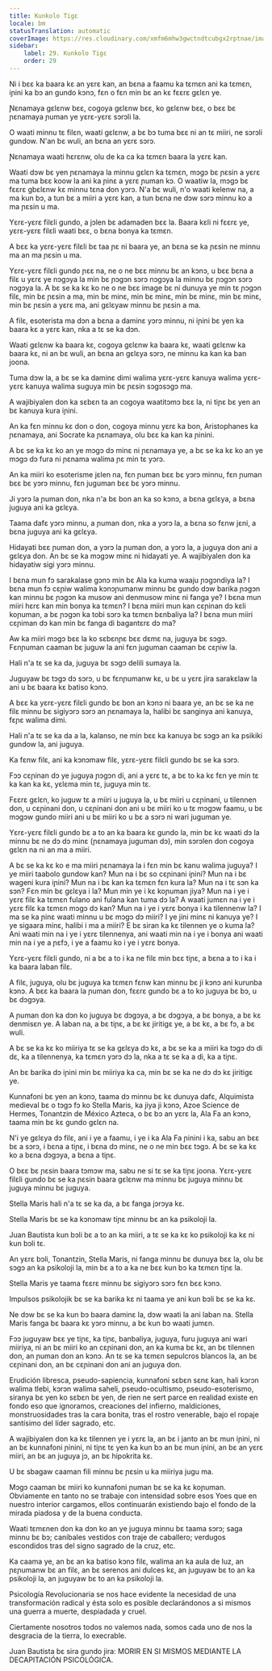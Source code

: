 ```yaml
---
title: Kunkolo Tigɛ
locale: bm
statusTranslation: automatic
coverImage: https://res.cloudinary.com/xmfm6mhw3gwctndtcubgx2rptnae/image/upload/v1740468922/small_cover_tratado_de_psicologia_revolucionaria_a4c0dca4e0.webp
sidebar:
    label: 29. Kunkolo Tigɛ
    order: 29
---
```

Ni i bɛɛ ka baara kɛ an yɛrɛ kan, an bɛna a faamu ka tɛmɛn ani ka tɛmɛn, iɲini ka bɔ an gundo kɔnɔ, fɛn o fɛn min bɛ an kɛ fɛɛrɛ gɛlɛn ye.

Ɲɛnamaya gɛlɛnw bɛɛ, cogoya gɛlɛnw bɛɛ, ko gɛlɛnw bɛɛ, o bɛɛ bɛ ɲɛnamaya ɲuman ye yɛrɛ-yɛrɛ sɔrɔli la.

O waati minnu tɛ filɛn, waati gɛlɛnw, a bɛ bɔ tuma bɛɛ ni an tɛ miiri, ne sɔrɔli gundow. N'an bɛ wuli, an bɛna an yɛrɛ sɔrɔ.

Ɲɛnamaya waati hɛrɛnw, olu de ka ca ka tɛmɛn baara la yɛrɛ kan.

Waati dɔw bɛ yen ɲɛnamaya la minnu gɛlɛn ka tɛmɛn, mɔgɔ bɛ ɲɛsin a yɛrɛ ma tuma bɛɛ koow la ani ka ɲinɛ a yɛrɛ ɲuman kɔ. O waatiw la, mɔgɔ bɛ fɛɛrɛ gbɛlɛnw kɛ minnu tɛna don yɔrɔ. N'a bɛ wuli, n'o waati kelenw na, a ma kun bɔ, a tun bɛ a miiri a yɛrɛ kan, a tun bɛna ne dɔw sɔrɔ minnu ko a ma ɲɛsin u ma.

Yɛrɛ-yɛrɛ filɛli gundo, a jɔlen bɛ adamaden bɛɛ la. Baara kɛli ni fɛɛrɛ ye, yɛrɛ-yɛrɛ filɛli waati bɛɛ, o bɛna bonya ka tɛmɛn.

A bɛɛ ka yɛrɛ-yɛrɛ filɛli bɛ taa ɲɛ ni baara ye, an bɛna se ka ɲɛsin ne minnu ma an ma ɲɛsin u ma.

Yɛrɛ-yɛrɛ filɛli gundo ɲɛɛ na, ne o ne bɛɛ minnu bɛ an kɔnɔ, u bɛɛ bɛna a filɛ u yɛrɛ ye nɔgɔya la min bɛ ɲɔgɔn sɔrɔ nɔgɔya la minnu bɛ ɲɔgɔn sɔrɔ nɔgɔya la. A bɛ se ka kɛ ko ne o ne bɛɛ image bɛ ni dunuya ye min tɛ ɲɔgɔn filɛ, min bɛ ɲɛsin a ma, min bɛ minɛ, min bɛ minɛ, min bɛ minɛ, min bɛ minɛ, min bɛ ɲɛsin a yɛrɛ ma, ani gɛlɛyaw minnu bɛ ɲɛsin a ma.

A filɛ, esoterista ma dɔn a bɛna a daminɛ yɔrɔ minnu, ni iɲini bɛ yen ka baara kɛ a yɛrɛ kan, nka a tɛ se ka dɔn.

Waati gɛlɛnw ka baara kɛ, cogoya gɛlɛnw ka baara kɛ, waati gɛlɛnw ka baara kɛ, ni an bɛ wuli, an bɛna an gɛlɛya sɔrɔ, ne minnu ka kan ka ban joona.

Tuma dɔw la, a bɛ se ka daminɛ dimi walima yɛrɛ-yɛrɛ kanuya walima yɛrɛ-yɛrɛ kanuya walima suguya min bɛ ɲɛsin sɔgɔsɔgɔ ma.

A wajibiyalen don ka sɛbɛn ta an cogoya waatitɔmɔ bɛɛ la, ni tiɲɛ bɛ yen an bɛ kanuya kura iɲini.

An ka fɛn minnu kɛ don o don, cogoya minnu yɛrɛ ka bon, Aristophanes ka ɲɛnamaya, ani Socrate ka ɲɛnamaya, olu bɛɛ ka kan ka ɲinini.

A bɛ se ka kɛ ko an ye mɔgɔ dɔ minɛ ni ɲɛnamaya ye, a bɛ se ka kɛ ko an ye mɔgɔ dɔ fura ni ɲɛnama walima ɲɛ min tɛ yɔrɔ.

An ka miiri ko esoterisme jɛlen na, fɛn ɲuman bɛɛ bɛ yɔrɔ minnu, fɛn ɲuman bɛɛ bɛ yɔrɔ minnu, fɛn juguman bɛɛ bɛ yɔrɔ minnu.

Ji yɔrɔ la ɲuman don, nka n'a bɛ bon an ka so kɔnɔ, a bɛna gɛlɛya, a bɛna juguya ani ka gɛlɛya.

Taama dafɛ yɔrɔ minnu, a ɲuman don, nka a yɔrɔ la, a bɛna so fɛnw jɛni, a bɛna juguya ani ka gɛlɛya.

Hidayati bɛɛ ɲuman don, a yɔrɔ la ɲuman don, a yɔrɔ la, a juguya don ani a gɛlɛya don. An bɛ se ka mɔgɔw minɛ ni hidayati ye. A wajibiyalen don ka hidayatiw sigi yɔrɔ minnu.

I bɛna mun fɔ sarakalase gɔnɔ min bɛ Ala ka kuma waaju ɲɔgɔndiya la? I bɛna mun fɔ cɛɲiw walima kɔnɔɲumanw minnu bɛ gundo dɔw barika ɲɔgɔn kan minnu bɛ ɲɔgɔn ka musow ani denmusow minɛ ni fanga ye? I bɛna mun miiri hɛrɛ kan min bonya ka tɛmɛn? I bɛna miiri mun kan cɛɲinan dɔ kɛli koɲuman, a bɛ ɲɔgɔn ka tobi sɔrɔ ka tɛmɛn bɛnbaliya la? I bɛna mun miiri cɛɲiman dɔ kan min bɛ fanga di bagantɛrɛ dɔ ma?

Aw ka miiri mɔgɔ bɛɛ la ko sɛbɛnɲɛ bɛɛ dɛmɛ na, juguya bɛ sɔgɔ. Fɛnɲuman caaman bɛ juguw la ani fɛn juguman caaman bɛ cɛɲiw la.

Hali n'a tɛ se ka da, juguya bɛ sɔgɔ delili sumaya la.

Juguyaw bɛ tɔgɔ dɔ sɔrɔ, u bɛ fɛnɲumanw kɛ, u bɛ u yɛrɛ jira sarakɛlaw la ani u bɛ baara kɛ batiso kɔnɔ.

A bɛɛ ka yɛrɛ-yɛrɛ filɛli gundo bɛ bon an kɔnɔ ni baara ye, an bɛ se ka ne filɛ minnu bɛ sigiyɔrɔ sɔrɔ an ɲɛnamaya la, halibi bɛ sanginya ani kanuya, fɛɲɛ walima dimi.

Hali n'a tɛ se ka da a la, kalanso, ne min bɛɛ ka kanuya bɛ sɔgɔ an ka psikiki gundow la, ani juguya.

Ka fɛnw filɛ, ani ka kɔnɔmaw filɛ, yɛrɛ-yɛrɛ filɛli gundo bɛ se ka sɔrɔ.

Fɔɔ cɛɲinan dɔ ye juguya ɲɔgɔn di, ani a yɛrɛ tɛ, a bɛ to ka kɛ fɛn ye min tɛ ka kan ka kɛ, yɛlɛma min tɛ, juguya min tɛ.

Fɛɛrɛ gɛlɛn, ko juguw tɛ a miiri u juguya la, u bɛ miiri u cɛɲinani, u tilennen don, u cɛɲinani don, u cɛɲinani don ani u bɛ miiri ko u tɛ mɔgɔw faamu, u bɛ mɔgɔw gundo miiri ani u bɛ miiri ko u bɛ a sɔrɔ ni wari juguman ye.

Yɛrɛ-yɛrɛ filɛli gundo bɛ a to an ka baara kɛ gundo la, min bɛ kɛ waati dɔ la minnu bɛ ne dɔ dɔ minɛ (ɲɛnamaya juguman dɔ), min sɔrɔlen don cogoya gɛlɛn na ni an ma a miiri.

A bɛ se ka kɛ ko e ma miiri ɲɛnamaya la i fɛn min bɛ kanu walima juguya? I ye miiri taabolo gundow kan? Mun na i bɛ so cɛɲinani iɲini? Mun na i bɛ wageni kura iɲini? Mun na i bɛ kan ka tɛmɛn fɛn kura la? Mun na i tɛ sɔn ka sɔn? Fɛn min bɛ gɛlɛya i la? Mun min ye i kɛ koɲuman jiya? Mun na i ye i yɛrɛ filɛ ka tɛmɛn fulano ani fulana kan tuma dɔ la? A waati jumɛn na i ye i yɛrɛ filɛ ka tɛmɛn mɔgɔ dɔ kan? Mun na i ye i yɛrɛ bonya i ka tilennenw la? I ma se ka ɲinɛ waati minnu u bɛ mɔgɔ dɔ miiri? I ye jini minɛ ni kanuya ye? I ye sigaara minɛ, halibi i ma a miiri? E bɛ siran ka kɛ tilennen ye o kuma la? Ani waati min na i ye i yɛrɛ tilennenya, ani waati min na i ye i bonya ani waati min na i ye a ɲɛfɔ, i ye a faamu ko i ye i yɛrɛ bonya.

Yɛrɛ-yɛrɛ filɛli gundo, ni a bɛ a to i ka ne filɛ min bɛɛ tiɲɛ, a bɛna a to i ka i ka baara laban filɛ.

A filɛ, juguya, olu bɛ juguya ka tɛmɛn fɛnw kan minnu bɛ ji kɔnɔ ani kurunba kɔnɔ. A bɛɛ ka baara la ɲuman don, fɛɛrɛ gundo bɛ a to ko juguya bɛ bɔ, u bɛ dɔgɔya.

A ɲuman don ka dɔn ko juguya bɛ dɔgɔya, a bɛ dɔgɔya, a bɛ bonya, a bɛ kɛ denmisɛn ye. A laban na, a bɛ tiɲɛ, a bɛ kɛ jiritigɛ ye, a bɛ kɛ, a bɛ fɔ, a bɛ wuli.

A bɛ se ka kɛ ko miiriya tɛ se ka gɛlɛya dɔ kɛ, a bɛ se ka a miiri ka tɔgɔ dɔ di dɛ, ka a tilennenya, ka tɛmɛn yɔrɔ dɔ la, nka a tɛ se ka a di, ka a tiɲɛ.

An bɛ barika dɔ iɲini min bɛ miiriya ka ca, min bɛ se ka ne dɔ dɔ kɛ jiritigɛ ye.

Kunnafoni bɛ yen an kɔnɔ, taama dɔ minnu bɛ kɛ dunuya dafɛ, Alquimista medieval bɛ o tɔgɔ fɔ ko Stella Maris, ka jiya ji kɔnɔ, Azoe Science de Hermes, Tonantzin de México Azteca, o bɛ bɔ an yɛrɛ la, Ala Fa an kɔnɔ, taama min bɛ kɛ gundo gɛlɛn na.

N'i ye gɛlɛya dɔ filɛ, ani i ye a faamu, i ye i ka Ala Fa ɲinini i ka, sabu an bɛɛ bɛ a sɔrɔ, i bɛna a tiɲɛ, i bɛna dɔ minɛ, ne o ne min bɛɛ tɔgɔ. A bɛ se ka kɛ ko a bɛna dɔgɔya, a bɛna a tiɲɛ.

O bɛɛ bɛ ɲɛsin baara tɔmɔw ma, sabu ne si tɛ se ka tiɲɛ joona. Yɛrɛ-yɛrɛ filɛli gundo bɛ se ka ɲɛsin baara gɛlɛnw ma minnu bɛ juguya minnu bɛ juguya minnu bɛ juguya.

Stella Maris hali n'a tɛ se ka da, a bɛ fanga jɔrɔya kɛ.

Stella Maris bɛ se ka kɔnɔmaw tiɲɛ minnu bɛ an ka psikoloji la.

Juan Bautista kun bɔli bɛ a to an ka miiri, a tɛ se ka kɛ ko psikoloji ka kɛ ni kun bɔli tɛ.

An yɛrɛ bɔli, Tonantzin, Stella Maris, ni fanga minnu bɛ dunuya bɛɛ la, olu bɛ sɔgɔ an ka psikoloji la, min bɛ a to a ka ne bɛɛ kun bɔ ka tɛmɛn tiɲɛ la.

Stella Maris ye taama fɛɛrɛ minnu bɛ sigiyɔrɔ sɔrɔ fɛn bɛɛ kɔnɔ.

Impulsos psikolojik bɛ se ka barika kɛ ni taama ye ani kun bɔli bɛ se ka kɛ.

Ne dɔw bɛ se ka kun bɔ baara daminɛ la, dɔw waati la ani laban na. Stella Maris fanga bɛ baara kɛ yɔrɔ minnu, a bɛ kun bɔ waati jumɛn.

Fɔɔ juguyaw bɛɛ ye tiɲɛ, ka tiɲɛ, banbaliya, juguya, furu juguya ani wari miiriya, ni an bɛ miiri ko an cɛɲinani don, an ka kuma bɛ kɛ, an bɛ tilennen don, an ɲuman don an kɔnɔ. An tɛ se ka tɛmɛn sepulcros blancos la, an bɛ cɛɲinani don, an bɛ cɛɲinani don ani an juguya don.

Erudición libresca, pseudo-sapiencia, kunnafoni sɛbɛn sɛnɛ kan, hali kɔrɔn walima tlebi, kɔrɔn walima saheli, pseudo-ocultismo, pseudo-esoterismo, siranya bɛ yen ko sɛbɛn bɛ yen, de rien ne sert parce en realidad existe en fondo eso que ignoramos, creaciones del infierno, maldiciones, monstruosidades tras la cara bonita, tras el rostro venerable, bajo el ropaje santísimo del líder sagrado, etc.

A wajibiyalen don ka kɛ tilennen ye i yɛrɛ la, an bɛ i janto an bɛ mun iɲini, ni an bɛ kunnafoni ɲinini, ni tiɲɛ tɛ yen ka kun bɔ an bɛ mun iɲini, an bɛ an yɛrɛ miiri, an bɛ an juguya jɔ, an bɛ hipokrita kɛ.

U bɛ sbagaw caaman fili minnu bɛ ɲɛsin u ka miiriya jugu ma.

Mɔgɔ caaman bɛ miiri ko kunnafoni ɲuman bɛ se ka kɛ koɲuman. Obviamente en tanto no se trabaje con intensidad sobre esos Yoes que en nuestro interior cargamos, ellos continuarán existiendo bajo el fondo de la mirada piadosa y de la buena conducta.

Waati tɛmɛnen don ka dɔn ko an ye juguya minnu bɛ taama sɔrɔ; saga minnu bɛ bɔ; caníbales vestidos con traje de caballero; verdugos escondidos tras del signo sagrado de la cruz, etc.

Ka caama ye, an bɛ an ka batiso kɔnɔ filɛ, walima an ka aula de luz, an ɲɛɲumanw bɛ an filɛ, an bɛ serenos ani dulces kɛ, an juguyaw bɛ to an ka psikoloji la, an juguyaw bɛ to an ka psikoloji la.

Psicología Revolucionaria se nos hace evidente la necesidad de una transformación radical y ésta solo es posible declarándonos a si mismos una guerra a muerte, despiadada y cruel.

Ciertamente nosotros todos no valemos nada, somos cada uno de nos la desgracia de la tierra, lo execrable.

Juan Bautista bɛ sira gundo jira: MORIR EN SI MISMOS MEDIANTE LA DECAPITACIÓN PSICOLÓGICA.

